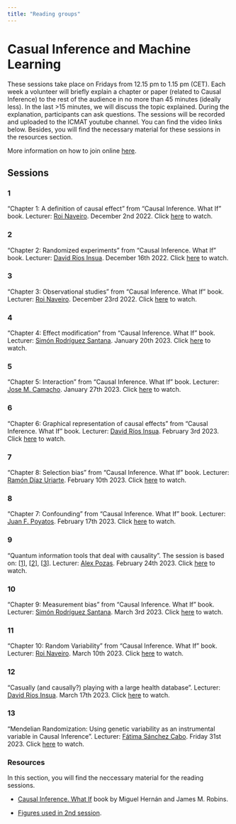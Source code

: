 ---
title: "Reading groups"
---

# Casual Inference and Machine Learning

These sessions take place on Fridays from 12.15 pm to 1.15 pm (CET). Each week a volunteer will briefly explain a chapter or paper (related to Causal Inference) to the rest of the audience in no more than 45 minutes (ideally less). In the last >15 minutes, we will discuss the topic explained. During the explanation, participants can ask questions. The sessions will be recorded and uploaded to the ICMAT youtube channel. You can find the video links below. Besides, you will find the necessary material for these sessions in the resources section.

More information on how to join online [here](https://datalab.icmat.es/bayesian-year/ciml/).


## Sessions

### 1

"Chapter 1: A definition of causal effect" from "Causal Inference. What If" book. Lecturer: [Roi Naveiro](https://roinaveiro.github.io/). December 2nd 2022. Click [here](https://www.youtube.com/watch?v=d7St2qwIeH0) to watch.


### 2

"Chapter 2: Randomized experiments" from "Causal Inference. What If" book. Lecturer: [David Ríos Insua](https://www.davidriosinsua.es/). December 16th 2022. Click [here](https://www.youtube.com/watch?v=TjrSCCwUZbU) to watch.


### 3

"Chapter 3: Observational studies" from "Causal Inference. What If" book. Lecturer: [Roi Naveiro](https://roinaveiro.github.io/). December 23rd 2022. Click [here](https://www.youtube.com/watch?v=9xQBApfKDxY&ab_channel=InstitutodeCienciasMatem%C3%A1ticasICMAT) to watch.


### 4

"Chapter 4: Effect modification" from "Causal Inference. What If" book. Lecturer: [Simón Rodríguez Santana](https://scholar.google.es/citations?user=9x_tXzwAAAAJ&hl=es). January 20th 2023. Click [here](https://www.youtube.com/watch?v=gHK2HszEKlM) to watch.

### 5

"Chapter 5: Interaction" from "Causal Inference. What If" book. Lecturer: [Jose M. Camacho](https://www.icmat.es/josemanuel.camacho). January 27th 2023. Click [here](https://www.youtube.com/watch?v=oLb71TDyXGg&t=2766s) to watch.

### 6

"Chapter 6: Graphical representation of causal effects" from "Causal Inference. What If" book.
 Lecturer: [David Ríos Insua](https://www.davidriosinsua.es/). February  3rd 2023. Click [here](https://www.youtube.com/watch?v=wPuJ8tR_05s&list=PLH_XnVAPg2hzUqt8f-NWlZZZi79BmU8Jt&index=2) to watch.


### 7

"Chapter 8: Selection bias" from "Causal Inference. What If" book.
 Lecturer: [Ramón Díaz Uriarte](https://www.ligarto.org/rdiaz/). February 10th 2023. Click [here](https://www.youtube.com/watch?v=JrjzHA1A-Ls) to watch.

### 8

"Chapter 7: Confounding" from "Causal Inference. What If" book.
 Lecturer: [Juan F. Poyatos](http://wwwuser.cnb.csic.es/~jpoyatos/Home/Home.html). February 17th 2023. Click [here](https://www.youtube.com/watch?v=I4k0I8R7R8A&t=1s) to watch.

### 9 

"Quantum information tools that deal with causality ". The session is based on: [[1](https://arxiv.org/abs/1609.00672)], [[2](https://arxiv.org/abs/1707.06476 )], [[3](https://arxiv.org/abs/1909.10519)].
Lecturer: [Alex Pozas](https://www.alexpozas.com/home). February 24th 2023. Click [here](https://www.youtube.com/watch?v=RCcEY6KJhaY&list=PLH_XnVAPg2hzUqt8f-NWlZZZi79BmU8Jt&index=1&t=6s) to watch.

### 10

"Chapter 9: Measurement bias" from "Causal Inference. What If" book.
 Lecturer: [Simón Rodríguez Santana](https://scholar.google.es/citations?user=9x_tXzwAAAAJ&hl=es). March 3rd 2023. Click [here](https://www.youtube.com/watch?v=ByVCDquxfCU) to watch.


### 11 

"Chapter 10: Random Variability" from "Causal Inference. What If" book.
 Lecturer: [Roi Naveiro](https://roinaveiro.github.io/). March 10th 2023. Click [here](https://www.youtube.com/watch?v=JVErPA-h3aM) to watch.
 
### 12 
 
"Casually (and causally?) playing with a large health database".
 Lecturer: [David Ríos Insua](https://www.davidriosinsua.es/). March 17th 2023. Click [here](https://www.youtube.com/watch?v=oE94JnvU5ek&list=PLH_XnVAPg2hwSIGIvgK7aCd0U0TYnblFq&index=1) to watch.
 
### 13

"Mendelian Randomization: Using genetic variability as an instrumental variable in Causal Inference". Lecturer: [Fátima Sánchez Cabo](https://www.cnic.es/es/fatima-sanchez-cabo-0). Friday 31st 2023. Click [here](https://www.youtube.com/watch?v=2LB20U9rvVc) to watch.

### Resources

In this section, you will find the neccessary material for the reading sessions.

* [Causal Inference. What If](https://www.hsph.harvard.edu/miguel-hernan/causal-inference-book/) book by Miguel Hernán and James M. Robins. 

* [Figures used in 2nd session](https://github.com/datalab-icmat/reading-groups/blob/main/material_session_2.pdf).


